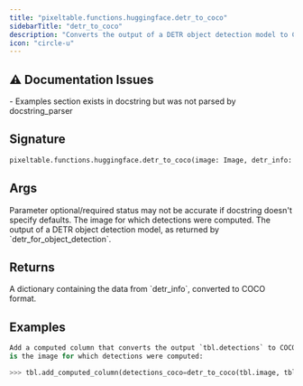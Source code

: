 ```yaml
---
title: "pixeltable.functions.huggingface.detr_to_coco"
sidebarTitle: "detr_to_coco"
description: "Converts the output of a DETR object detection model to COCO format."
icon: "circle-u"
---
```

## ⚠️ Documentation Issues

<Warning>
- Examples section exists in docstring but was not parsed by docstring_parser
</Warning>

## Signature

```python
pixeltable.functions.huggingface.detr_to_coco(image: Image, detr_info: Json) -> Json
```

## Args

<Note>
Parameter optional/required status may not be accurate if docstring doesn't specify defaults.
</Note>

<ParamField path="image" type="Image" required>
  The image for which detections were computed.


</ParamField>

<ParamField path="detr_info" type="Json" required>
  The output of a DETR object detection model, as returned by `detr_for_object_detection`.


</ParamField>

## Returns

<ResponseField name="return" type="any" required>
  A dictionary containing the data from `detr_info`, converted to COCO format.


</ResponseField>

## Examples

```python
Add a computed column that converts the output `tbl.detections` to COCO format, where `tbl.image`
is the image for which detections were computed:

>>> tbl.add_computed_column(detections_coco=detr_to_coco(tbl.image, tbl.detections))
```

